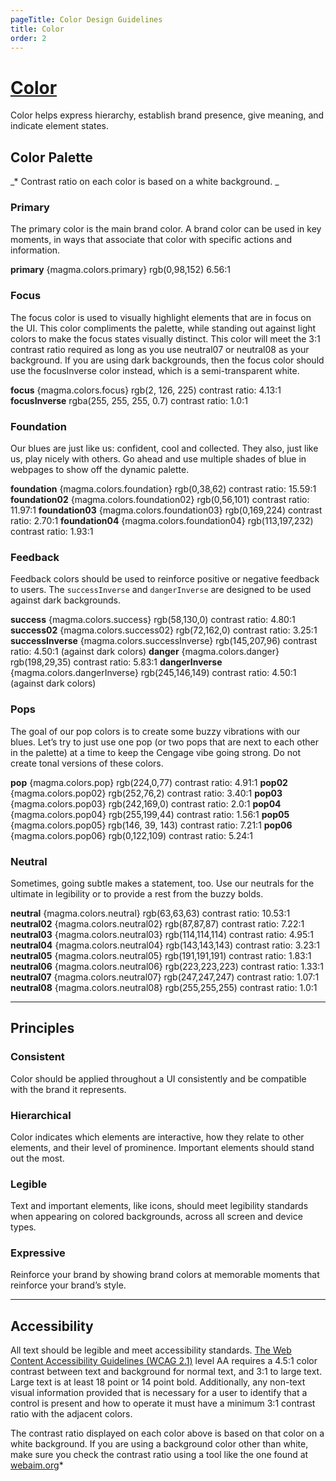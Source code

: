 ```yaml
---
pageTitle: Color Design Guidelines
title: Color
order: 2
---
```



# [Color]('design')

Color helps express hierarchy, establish brand presence, give meaning, and
indicate element states.

## Color Palette

_\* Contrast ratio on each color is based on a white background. _

### Primary

The primary color is the main brand color. A brand color can be used in key moments, in ways that associate that color with specific actions and information.

<div class="swatch-rows">
  <ColorSwatch color={magma.colors.primary}>
    <span>
      <strong>primary</strong>
    </span>
    <span class="color-hex">{magma.colors.primary}</span>
    <span>rgb(0,98,152)</span>
    <span>6.56:1</span>
  </ColorSwatch>
</div>

### Focus

The focus color is used to visually highlight elements that are in focus on the UI. This color compliments the palette, while standing out against light colors to make the focus states visually distinct. This color will meet the 3:1 contrast ratio required as long as you use neutral07 or neutral08 as your background.
If you are using dark backgrounds, then the focus color should use the focusInverse color instead, which is a semi-transparent white.

<div class="swatch-rows">
  <ColorSwatch color={magma.colors.focus}>
    <span>
      <strong>focus</strong>
    </span>
    <span class="color-hex">{magma.colors.focus}</span>
    <span>rgb(2, 126, 225)</span>
    <span>contrast ratio: 4.13:1</span>
  </ColorSwatch>
  <ColorSwatch color={magma.colors.focusInverse}>
    <span>
      <strong>focusInverse</strong>
    </span>
    <span>rgba(255, 255, 255, 0.7)</span>
    <span>contrast ratio: 1.0:1</span>
  </ColorSwatch>
</div>

### Foundation

Our blues are just like us: confident, cool and collected. They also, just like us, play nicely with others. Go ahead and use multiple shades of blue in webpages to show off the dynamic palette.

<div class="swatch-rows">
  <ColorSwatch color={magma.colors.foundation}>
    <span>
      <strong>foundation</strong>
    </span>
    <span class="color-hex">{magma.colors.foundation}</span>
    <span>rgb(0,38,62)</span>
    <span>contrast ratio: 15.59:1</span>
  </ColorSwatch>
  <ColorSwatch color={magma.colors.foundation02}>
    <span>
      <strong>foundation02</strong>
    </span>
    <span class="color-hex">{magma.colors.foundation02}</span>
    <span>rgb(0,56,101)</span>
    <span>contrast ratio: 11.97:1</span>
  </ColorSwatch>
  <ColorSwatch color={magma.colors.foundation03}>
    <span>
      <strong>foundation03</strong>
    </span>
    <span class="color-hex">{magma.colors.foundation03}</span>
    <span>rgb(0,169,224)</span>
    <span>contrast ratio: 2.70:1</span>
  </ColorSwatch>
  <ColorSwatch color={magma.colors.foundation04}>
    <span>
      <strong>foundation04</strong>
    </span>
    <span class="color-hex">{magma.colors.foundation04}</span>
    <span>rgb(113,197,232)</span>
    <span>contrast ratio: 1.93:1</span>
  </ColorSwatch>
</div>

### Feedback

Feedback colors should be used to reinforce positive or negative feedback to users. The `successInverse` and `dangerInverse` are designed to be used against dark backgrounds.

<div class="swatch-rows">
  <ColorSwatch color={magma.colors.success}>
    <span>
      <strong>success</strong>
    </span>
    <span class="color-hex">{magma.colors.success}</span>
    <span>rgb(58,130,0)</span>
    <span>contrast ratio: 4.80:1</span>
  </ColorSwatch>
  <ColorSwatch color={magma.colors.success02}>
    <span>
      <strong>success02</strong>
    </span>
    <span class="color-hex">{magma.colors.success02}</span>
    <span>rgb(72,162,0)</span>
    <span>contrast ratio: 3.25:1</span>
  </ColorSwatch>
  <ColorSwatch color={magma.colors.successInverse}>
    <span>
      <strong>successInverse</strong>
    </span>
    <span class="color-hex">{magma.colors.successInverse}</span>
    <span>rgb(145,207,96)</span>
    <span>contrast ratio: 4.50:1 (against dark colors)</span>
  </ColorSwatch>
  <ColorSwatch color={magma.colors.danger}>
    <span>
      <strong>danger</strong>
    </span>
    <span class="color-hex">{magma.colors.danger}</span>
    <span>rgb(198,29,35)</span>
    <span>contrast ratio: 5.83:1</span>
  </ColorSwatch>
  <ColorSwatch color={magma.colors.dangerInverse}>
    <span>
      <strong>dangerInverse</strong>
    </span>
    <span class="color-hex">{magma.colors.dangerInverse}</span>
    <span>rgb(245,146,149)</span>
    <span>contrast ratio: 4.50:1 (against dark colors)</span>
  </ColorSwatch>
</div>

### Pops

The goal of our pop colors is to create some buzzy vibrations with our blues. Let’s try to just use one pop (or two pops that are next to each other in the palette) at a time to keep the Cengage vibe going strong. Do not create tonal versions of these colors.

<div class="swatch-rows">
  <ColorSwatch color={magma.colors.pop}>
    <span>
      <strong>pop</strong>
    </span>
    <span class="color-hex">{magma.colors.pop}</span>
    <span>rgb(224,0,77)</span>
    <span>contrast ratio: 4.91:1</span>
  </ColorSwatch>
  <ColorSwatch color={magma.colors.pop02}>
    <span>
      <strong>pop02</strong>
    </span>
    <span class="color-hex">{magma.colors.pop02}</span>
    <span>rgb(252,76,2)</span>
    <span>contrast ratio: 3.40:1</span>
  </ColorSwatch>
  <ColorSwatch color={magma.colors.pop03}>
    <span>
      <strong>pop03</strong>
    </span>
    <span class="color-hex">{magma.colors.pop03}</span>
    <span>rgb(242,169,0)</span>
    <span>contrast ratio: 2.0:1</span>
  </ColorSwatch>
  <ColorSwatch color={magma.colors.pop04}>
    <span>
      <strong>pop04</strong>
    </span>
    <span class="color-hex">{magma.colors.pop04}</span>
    <span>rgb(255,199,44)</span>
    <span>contrast ratio: 1.56:1</span>
  </ColorSwatch>
  <ColorSwatch color={magma.colors.pop05}>
    <span>
      <strong>pop05</strong>
    </span>
    <span class="color-hex">{magma.colors.pop05}</span>
    <span>rgb(146, 39, 143)</span>
    <span>contrast ratio: 7.21:1</span>
  </ColorSwatch>
  <ColorSwatch color={magma.colors.pop06}>
    <span>
      <strong>pop06</strong>
    </span>
    <span class="color-hex">{magma.colors.pop06}</span>
    <span>rgb(0,122,109)</span>
    <span>contrast ratio: 5.24:1</span>
  </ColorSwatch>
</div>

### Neutral

Sometimes, going subtle makes a statement, too. Use our neutrals for the ultimate in legibility or to provide a rest from the buzzy bolds.

<div class="swatch-rows">
  <ColorSwatch color={magma.colors.neutral}>
    <span>
      <strong>neutral</strong>
    </span>
    <span class="color-hex">{magma.colors.neutral}</span>
    <span>rgb(63,63,63)</span>
    <span>contrast ratio: 10.53:1</span>
  </ColorSwatch>
  <ColorSwatch color={magma.colors.neutral02}>
    <span>
      <strong>neutral02</strong>
    </span>
    <span class="color-hex">{magma.colors.neutral02}</span>
    <span>rgb(87,87,87)</span>
    <span>contrast ratio: 7.22:1</span>
  </ColorSwatch>
  <ColorSwatch color={magma.colors.neutral03}>
    <span>
      <strong>neutral03</strong>
    </span>
    <span class="color-hex">{magma.colors.neutral03}</span>
    <span>rgb(114,114,114)</span>
    <span>contrast ratio: 4.95:1</span>
  </ColorSwatch>
  <ColorSwatch color={magma.colors.neutral04}>
    <span>
      <strong>neutral04</strong>
    </span>
    <span class="color-hex">{magma.colors.neutral04}</span>
    <span>rgb(143,143,143)</span>
    <span>contrast ratio: 3.23:1</span>
  </ColorSwatch>
  <ColorSwatch color={magma.colors.neutral05}>
    <span>
      <strong>neutral05</strong>
    </span>
    <span class="color-hex">{magma.colors.neutral05}</span>
    <span>rgb(191,191,191)</span>
    <span>contrast ratio: 1.83:1</span>
  </ColorSwatch>
  <ColorSwatch color={magma.colors.neutral06}>
    <span>
      <strong>neutral06</strong>
    </span>
    <span>{magma.colors.neutral06}</span>
    <span>rgb(223,223,223)</span>
    <span>contrast ratio: 1.33:1</span>
  </ColorSwatch>
  <ColorSwatch color={magma.colors.neutral07}>
    <span>
      <strong>neutral07</strong>
    </span>
    <span class="color-hex">{magma.colors.neutral07}</span>
    <span>rgb(247,247,247)</span>
    <span>contrast ratio: 1.07:1</span>
  </ColorSwatch>
  <ColorSwatch color={magma.colors.neutral08}>
    <span>
      <strong>neutral08</strong>
    </span>
    <span class="color-hex">{magma.colors.neutral08}</span>
    <span>rgb(255,255,255)</span>
    <span>contrast ratio: 1.0:1</span>
  </ColorSwatch>
</div>

---

## Principles

### Consistent

Color should be applied throughout a UI consistently and be compatible with the brand it represents.

### Hierarchical

Color indicates which elements are interactive, how they relate to other elements, and their level of prominence. Important elements should stand out the most.

### Legible

Text and important elements, like icons, should meet legibility standards when appearing on colored backgrounds, across all screen and device types.

### Expressive

Reinforce your brand by showing brand colors at memorable moments that reinforce your brand’s style.

---

## Accessibility

All text should be legible and meet accessibility standards. [The Web Content Accessibility Guidelines (WCAG 2.1)](https://www.w3.org/TR/WCAG21/#contrast-minimum) level AA requires a 4.5:1 color contrast between text and background for normal text, and 3:1 to large text. Large text is at least 18 point or 14 point bold. Additionally, any non-text visual information provided that is necessary for a user to identify that a control is present and how to operate it must have a minimum 3:1 contrast ratio with the adjacent colors.

The contrast ratio displayed on each color above is based on that color on a white background. If you are using a background color other than white, make sure you check the contrast ratio using a tool like the one found at [webaim.org](https://webaim.org/resources/contrastchecker/)\*
